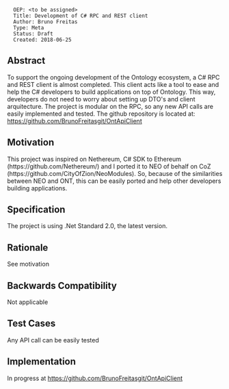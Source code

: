 <pre>
  OEP: <to be assigned>
  Title: Development of C# RPC and REST client
  Author: Bruno Freitas
  Type: Meta
  Status: Draft
  Created: 2018-06-25
</pre>

==Abstract==

To support the ongoing development of the Ontology ecosystem, a C# RPC and REST client is almost completed. This client acts like a tool to ease and help the C# developers to build applications on top of Ontology. This way, developers do not need to worry about setting up DTO's and client arquitecture. The project is modular on the RPC, so any new API calls are easily implemented and tested. The github repository is located at: https://github.com/BrunoFreitasgit/OntApiClient

==Motivation==

This project was inspired on Nethereum, C# SDK to Ethereum (https://github.com/Nethereum/) and I ported it to NEO of behalf on CoZ (https://github.com/CityOfZion/NeoModules). So, because of the similarities between NEO and ONT, this can be easily ported and help other developers building applications.

==Specification==

The project is using .Net Standard 2.0, the latest version.

==Rationale==

See motivation

==Backwards Compatibility==

Not applicable

==Test Cases==

Any API call can be easily tested

==Implementation==

In progress at https://github.com/BrunoFreitasgit/OntApiClient
